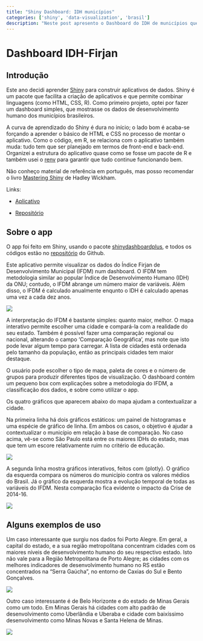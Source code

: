 ```yaml
---
title: "Shiny Dashboard: IDH municípios"
categories: ['shiny', 'data-visualization', 'brasil']
description: "Neste post apresento o Dashboard do IDH de municípios que fiz com base nos dados da Firjan. O Dashboard foi feito com Shiny."
---
```


# Dashboard IDH-Firjan

## Introdução

Este ano decidi aprender [Shiny](https://shiny.posit.co) para construir aplicativos de dados. Shiny é um pacote que facilita a criação de aplicativos e que permite combinar linguagens (como HTML, CSS, R). Como primeiro projeto, optei por fazer um dashboard simples, que mostrasse os dados de desenvolvimento humano dos municípios brasileiros.

A curva de aprendizado do Shiny é dura no início; o lado bom é acaba-se forçando a aprender o básico de HTML e CSS no processo de montar o aplicativo. Como o código, em R, se relaciona com o aplicativo também muda: tudo tem que ser planejado em termos de front-end e back-end. Organizei a estrutura do aplicativo quase como se fosse um pacote de R e também usei o [renv](https://rstudio.github.io/renv/articles/renv.html) para garantir que tudo continue funcionando bem.

Não conheço material de referência em português, mas posso recomendar o livro [Mastering Shiny](#0) de Hadley Wickham.

Links:

-   [Aplicativo](https://viniciusoike.shinyapps.io/shiny-firjan-ifdm/)

-   [Repositório](https://github.com/viniciusoike/shiny-firjan-ifdm)

## Sobre o app

O app foi feito em Shiny, usando o pacote [shinydashboardplus](https://rinterface.github.io/shinydashboardPlus/), e todos os códigos estão no [repositório](https://github.com/viniciusoike/shiny-firjan-ifdm) do Github.

Este aplicativo permite visualizar os dados do Índice Firjan de Desenvolvimento Municipal (IFDM) num dashboard. O IFDM tem metodologia similar ao popular Índice de Desenvolvimento Humano (IDH) da ONU; contudo, o IFDM abrange um número maior de variáveis. Além disso, o IFDM é calculado anualmente enqunto o IDH é calculado apenas uma vez a cada dez anos.

![](/static/images/firjan_dashboard.png){fig-align="center"}

A interpretação do IFDM é bastante simples: quanto maior, melhor. O mapa interativo permite escolher uma cidade e compará-la com a realidade do seu estado. Também é possível fazer uma comparação regional ou nacional, alterando o campo 'Comparação Geográfica', mas note que isto pode levar algum tempo para carregar. A lista de cidades está ordenada pelo tamanho da população, então as principais cidades tem maior destaque.

O usuário pode escolher o tipo de mapa, paleta de cores e o número de grupos para produzir diferentes tipos de visualização. O dashboard contém um pequeno box com explicações sobre a metodologia do IFDM, a classificação dos dados, e sobre como utilizar o app.

Os quatro gráficos que aparecem abaixo do mapa ajudam a contextualizar a cidade.

Na primeira linha há dois gráficos estáticos: um painel de histogramas e uma espécie de gráfico de linha. Em ambos os casos, o objetivo é ajudar a contextualizar o município em relação à base de comparação. No caso acima, vê-se como São Paulo está entre os maiores IDHs do estado, mas que tem um escore relativamente ruim no critério de educação.

![](/static/images/firjan_graficos_1.png)

A segunda linha mostra gráficos interativos, feitos com {plotly}. O gráfico da esquerda compara os números do município contra os valores médios do Brasil. Já o gráfico da esquerda mostra a evolução temporal de todas as variáveis do IFDM. Nesta comparação fica evidente o impacto da Crise de 2014-16.

![](/static/images/firjan_graficos_2.png)

## Alguns exemplos de uso

Um caso interessante que surgiu nos dados foi Porto Alegre. Em geral, a capital do estado, e a sua região metropolitana concentram cidades com os maiores níveis de desenvolvimento humano do seu respectivo estado. Isto não vale para a Região Metropolitana de Porto Alegre; as cidades com os melhores indicadores de desenvolvimento humano no RS estão concentrados na "Serra Gaúcha", no entorno de Caxias do Sul e Bento Gonçalves.

![](/static/images/firjan_mapa_rs.png){fig-align="center"}

Outro caso interessante é de Belo Horizonte e do estado de Minas Gerais como um todo. Em Minas Gerais há cidades com alto padrão de desenvolvimento como Uberlândia e Uberaba e cidade com baixíssimo desenvolvimento como Minas Novas e Santa Helena de Minas.

![](/static/images/firjan_mapa_mg.png){fig-align="center"}
